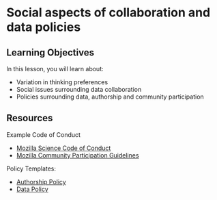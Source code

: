 # Social aspects of collaboration and data policies

## Learning Objectives

In this lesson, you will learn about:

- Variation in thinking preferences
- Social issues surrounding data collaboration
- Policies surrounding data, authorship and community participation

## Resources

Example Code of Conduct

- [Mozilla Science Code of Conduct](https://science.mozilla.org/code-of-conduct)
- [Mozilla Community Participation Guidelines](https://www.mozilla.org/en-US/about/governance/policies/participation/)

Policy Templates: 

- [Authorship Policy](files/template-authorship-policy-ADC-training.docx)
- [Data Policy](files/template-data-policy-ADC-training.docx)
